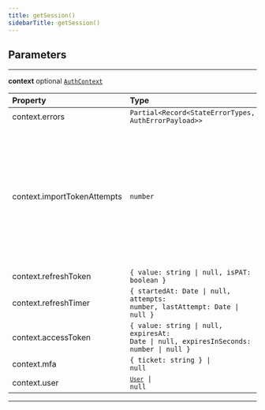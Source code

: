 ```yaml
---
title: getSession()
sidebarTitle: getSession()
---
```


## Parameters

---

**<span className="parameter-name">context</span>** <span className="optional-status">optional</span> [`AuthContext`](/reference/javascript/auth/types/auth-context)

| Property                                                                                                | Type                                                                                                                    | Required | Notes                                                                                              |
| :------------------------------------------------------------------------------------------------------ | :---------------------------------------------------------------------------------------------------------------------- | :------: | :------------------------------------------------------------------------------------------------- |
| <span className="parameter-name"><span className="light-grey">context.</span>errors</span>              | <code>Partial&lt;Record&lt;StateErrorTypes, AuthErrorPayload&gt;&gt;</code>                                             |    ✔️    |                                                                                                    |
| <span className="parameter-name"><span className="light-grey">context.</span>importTokenAttempts</span> | <code>number</code>                                                                                                     |    ✔️    | Number of times the user tried to get an access token from a refresh token but got a network error |
| <span className="parameter-name"><span className="light-grey">context.</span>refreshToken</span>        | <code>&#123; value: string &#124; null, isPAT: boolean &#125;</code>                                                    |    ✔️    |                                                                                                    |
| <span className="parameter-name"><span className="light-grey">context.</span>refreshTimer</span>        | <code>&#123; startedAt: Date &#124; null, attempts: number, lastAttempt: Date &#124; null &#125;</code>                 |    ✔️    |                                                                                                    |
| <span className="parameter-name"><span className="light-grey">context.</span>accessToken</span>         | <code>&#123; value: string &#124; null, expiresAt: Date &#124; null, expiresInSeconds: number &#124; null &#125;</code> |    ✔️    |                                                                                                    |
| <span className="parameter-name"><span className="light-grey">context.</span>mfa</span>                 | <code>&#123; ticket: string &#125; &#124; null</code>                                                                   |    ✔️    |                                                                                                    |
| <span className="parameter-name"><span className="light-grey">context.</span>user</span>                | <code>[`User`](/reference/javascript/auth/types/user) &#124; null</code>                                                |    ✔️    |                                                                                                    |

---
